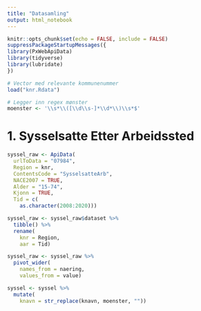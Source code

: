 ```yaml
---
title: "Datasamling"
output: html_notebook
---
```


```r
knitr::opts_chunk$set(echo = FALSE, include = FALSE)
suppressPackageStartupMessages({
library(PxWebApiData)
library(tidyverse)
library(lubridate)
})
```

```r
# Vector med relevante kommunenummer
load("knr.Rdata")
```

```r
# Legger inn regex mønster
moenster <- '\\s*\\([\\d\\s-]*\\d*\\)\\s*$'
```

# 1. Sysselsatte Etter Arbeidssted

```r
syssel_raw <- ApiData(
  urlToData = "07984",
  Region = knr,
  ContentsCode = "SysselsatteArb",
  NACE2007 = TRUE,
  Alder = "15-74",
  Kjonn = TRUE,
  Tid = c(
    as.character(2008:2020)))
```

```r
syssel_raw <- syssel_raw$dataset %>% 
  tibble() %>% 
  rename(
    knr = Region,
    aar = Tid)
```

```r
syssel_raw <- syssel_raw %>% 
  pivot_wider(
    names_from = naering,
    values_from = value)
```

```r
syssel <- syssel %>% 
  mutate(
    knavn = str_replace(knavn, moenster, ""))
```

